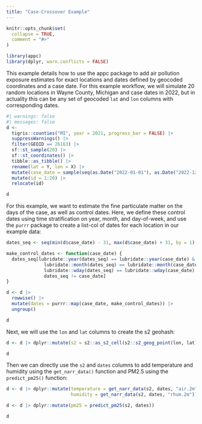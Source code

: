 ```yaml
---
title: "Case-Crossover Example"
---
```


```r
knitr::opts_chunk$set(
  collapse = TRUE,
  comment = "#>"
)
```

```r
library(appc)
library(dplyr, warn.conflicts = FALSE)
```

This example details how to use the appc package to add air pollution exposure estimates for exact locations and dates defined by geocoded coordinates and a case date. For this example workflow, we will simulate 20 random locations in Wayne County, Michigan and case dates in 2022, but in actuality this can be any set of geocoded `lat` and `lon` columns with corresponding dates.

```r
#| warnings: false
#| messages: false
d <-
  tigris::counties("MI", year = 2021, progress_bar = FALSE) |>
  suppressWarnings() |>
  filter(GEOID == 26163) |>
  sf::st_sample(20) |>
  sf::st_coordinates() |>
  tibble::as_tibble() |>
  rename(lat = Y, lon = X) |>
  mutate(case_date = sample(seq(as.Date("2022-01-01"), as.Date("2022-12-31"), by = 1), size = 20)) |>
  mutate(id = 1:20) |>
  relocate(id)

d
```

For this example, we want to estimate the fine particulate matter on the days of the case, as well as control dates. Here, we define these control dates using time stratification on year, month, and day-of-week, and use the `purrr` package to create a list-col of dates for each location in our example data:

```r
dates_seq <- seq(min(d$case_date) - 31, max(d$case_date) + 31, by = 1)

make_control_dates <- function(case_date) {
  dates_seq[lubridate::year(dates_seq) == lubridate::year(case_date) & 
              lubridate::month(dates_seq) == lubridate::month(case_date) & 
              lubridate::wday(dates_seq) == lubridate::wday(case_date) &
              dates_seq != case_date]
}

d <- d |>
  rowwise() |>
  mutate(dates = purrr::map(case_date, make_control_dates)) |>
  ungroup()

d
```

Next, we will use the `lon` and `lat` columns to create the s2 geohash:

```r
d <- d |> dplyr::mutate(s2 = s2::as_s2_cell(s2::s2_geog_point(lon, lat)))

d
```

Then we can directly use the `s2` and `dates` columns to add temperature and humidity using the `get_narr_data()` function and PM2.5 using the  `predict_pm25()` function:

```r
d <- d |> dplyr::mutate(temperature = get_narr_data(s2, dates, "air.2m"), 
                        humidity = get_narr_data(s2, dates, "rhum.2m"))

d <- d |> dplyr::mutate(pm25 = predict_pm25(s2, dates))

d
```
